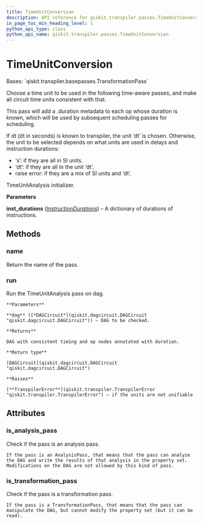 ```yaml
---
title: TimeUnitConversion
description: API reference for qiskit.transpiler.passes.TimeUnitConversion
in_page_toc_min_heading_level: 1
python_api_type: class
python_api_name: qiskit.transpiler.passes.TimeUnitConversion
---
```


# TimeUnitConversion

<Class id="qiskit.transpiler.passes.TimeUnitConversion" github="https://github.com/qiskit/qiskit/tree/stable/0.20/qiskit/transpiler/passes/scheduling/time_unit_conversion.py" signature="TimeUnitConversion(inst_durations)">
  Bases: `qiskit.transpiler.basepasses.TransformationPass`

  Choose a time unit to be used in the following time-aware passes, and make all circuit time units consistent with that.

  This pass will add a .duration metadata to each op whose duration is known, which will be used by subsequent scheduling passes for scheduling.

  If dt (dt in seconds) is known to transpiler, the unit ‘dt’ is chosen. Otherwise, the unit to be selected depends on what units are used in delays and instruction durations:

  *   ‘s’: if they are all in SI units.
  *   ‘dt’: if they are all in the unit ‘dt’.
  *   raise error: if they are a mix of SI units and ‘dt’.

  TimeUnitAnalysis initializer.

  **Parameters**

  **inst\_durations** ([*InstructionDurations*](qiskit.transpiler.InstructionDurations "qiskit.transpiler.InstructionDurations")) – A dictionary of durations of instructions.

  ## Methods

  ### name

  <Function id="qiskit.transpiler.passes.TimeUnitConversion.name" signature="TimeUnitConversion.name()">
    Return the name of the pass.
  </Function>

  ### run

  <Function id="qiskit.transpiler.passes.TimeUnitConversion.run" signature="TimeUnitConversion.run(dag)">
    Run the TimeUnitAnalysis pass on dag.

    **Parameters**

    **dag** ([*DAGCircuit*](qiskit.dagcircuit.DAGCircuit "qiskit.dagcircuit.DAGCircuit")) – DAG to be checked.

    **Returns**

    DAG with consistent timing and op nodes annotated with duration.

    **Return type**

    [DAGCircuit](qiskit.dagcircuit.DAGCircuit "qiskit.dagcircuit.DAGCircuit")

    **Raises**

    [**TranspilerError**](qiskit.transpiler.TranspilerError "qiskit.transpiler.TranspilerError") – if the units are not unifiable
  </Function>

  ## Attributes

  ### is\_analysis\_pass

  <Attribute id="qiskit.transpiler.passes.TimeUnitConversion.is_analysis_pass" name="is_analysis_pass">
    Check if the pass is an analysis pass.

    If the pass is an AnalysisPass, that means that the pass can analyze the DAG and write the results of that analysis in the property set. Modifications on the DAG are not allowed by this kind of pass.
  </Attribute>

  ### is\_transformation\_pass

  <Attribute id="qiskit.transpiler.passes.TimeUnitConversion.is_transformation_pass" name="is_transformation_pass">
    Check if the pass is a transformation pass.

    If the pass is a TransformationPass, that means that the pass can manipulate the DAG, but cannot modify the property set (but it can be read).
  </Attribute>
</Class>

